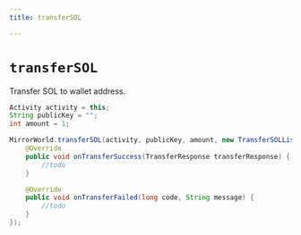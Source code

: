 ```yaml
---
title: transferSOL

---
```


# `transferSOL`
Transfer SOL to wallet address.

```java
Activity activity = this;
String publicKey = "";
int amount = 1;

MirrorWorld.transferSOL(activity, publicKey, amount, new TransferSOLListener() {
    @Override
    public void onTransferSuccess(TransferResponse transferResponse) {
        //todo
    }

    @Override
    public void onTransferFailed(long code, String message) {
        //todo
    }
});
```
